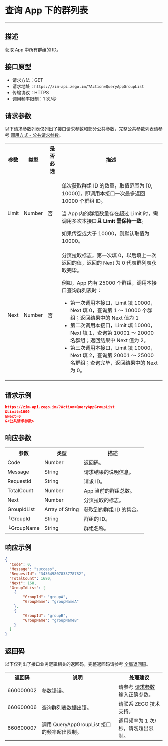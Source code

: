# 查询 App 下的群列表

- - -

## 描述

获取 App 中所有群组的 ID。

## 接口原型

- 请求方法：GET
- 请求地址：`https://zim-api.zego.im/?Action=QueryAppGroupList`
- 传输协议：HTTPS
- 调用频率限制：1 次/秒

## 请求参数

以下请求参数列表仅列出了接口请求参数和部分公共参数，完整公共参数列表请参考 [调用方式 - 公共请求参数](../Accessing%20Server%20APIs.mdx#2-公共参数)。

<table>
<tbody><tr>
<th>参数</th>
<th>类型</th>
<th>是否必选</th>
<th>描述</th>
</tr>
<tr>
<td>Limit</td>
<td>Number</td>
<td>否</td>
<td><p>单次获取群组 ID 的数量，取值范围为 [0, 10000]，即调用本接口一次最多返回 10000 个群组 ID。</p><p>当 App 内的群组数量存在超过 Limit 时，需调用多次本接口<strong>且 Limit 需保持一致</strong>。</p><p>如果传空或大于 10000，则默认取值为 10000。</p></td>
</tr>
<tr>
<td>Next</td>
<td>Number</td>
<td>否</td>
<td>分页拉取标志，第一次填 0，以后填上一次返回的值，返回的 Next 为 0 代表群列表获取完毕。
<p>例如，App 内有 25000 个群组，调用本接口查询群列表时：</p>
<ul><li>第一次调用本接口，Limit 填 10000，Next 填 0，查询第 1 ～ 10000 个群组；返回结果中的 Next 值为 1 </li><li>第二次调用本接口，Limit 填 10000，Next 填 1，查询第 10001 ～ 20000 名群组；返回结果中 Next 值为 2。</li><li>第三次调用本接口，Limit 填 10000，Next 填 2，查询第 20001 ～ 25000 名群组；查询完毕，返回结果中的 Next 为 0。</li></ul></td>
</tr>
</tbody></table>

## 请求示例

```json
https://zim-api.zego.im/?Action=QueryAppGroupList
&Limit=1000
&Next=0
&<公共请求参数>
```

## 响应参数

<table class="collapsible-table" >
<tbody><tr data-row-level="1">
<th>参数</th>
<th>类型</th>
<th>描述</th>
</tr>
<tr data-row-level="2">
<td>Code</td>
<td>Number</td>
<td>返回码。</td>
</tr>
<tr data-row-level="3">
<td>Message</td>
<td>String</td>
<td>请求结果的说明信息。</td>
</tr>
<tr data-row-level="4">
<td>RequestId</td>
<td>String</td>
<td>请求 ID。</td>
</tr>
<tr data-row-level="5">
<td>TotalCount</td>
<td>Number</td>
<td>App 当前的群组总数。</td>
</tr>
<tr data-row-level="6">
<td>Next</td>
<td>Number</td>
<td>分页拉取的标志。</td>
</tr>
<tr data-row-level="7" data-row-child="true">
<td>GroupIdList</td>
<td>Array of String</td>
<td>获取到的群组 ID 的集合。</td>
</tr>
<tr data-row-level="7-1">
<td>└GroupId</td>
<td>String</td>
<td>群组的 ID。</td>
</tr>
<tr data-row-level="7-2">
<td>└GroupName</td>
<td>String</td>
<td>群组名称。</td>
</tr>
</tbody></table>

## 响应示例

```json
{
  "Code": 0,
  "Message": "success",
  "RequestId": "343649807833778782",
  "TotalCount": 1680,
  "Next": 168,
  "GroupIdList": [
    {
        "GroupId": "groupA",
        "GroupName": "groupNameA"
    },
    {
        "GroupId": "groupB",
        "GroupName": "groupNameB"
    }
  ]
}
```

## 返回码

以下仅列出了接口业务逻辑相关的返回码，完整返回码请参考 [全局返回码](../Return%20codes.mdx)。

<table>
<tbody><tr>
<th>返回码</th>
<th>说明</th>
<th>处理建议</th>
</tr>
<tr>
<td>660000002</td>
<td>参数错误。</td>
<td>请参考 <a href="#3">请求参数</a> 输入正确参数。</td>
</tr>
<tr>
<td>660600006</td>
<td>查询群列表数据出错。</td>
<td>请联系 ZEGO 技术支持。</td>
</tr>
<tr>
<td>660600007</td>
<td>调用 QueryAppGroupList 接口的频率超出限制。</td>
<td>调用频率为 1 次/秒，请勿超出限制。</td>
</tr>
</tbody></table>
